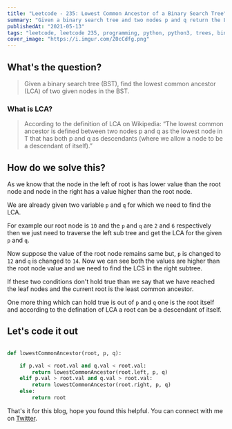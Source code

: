 ```yaml
---
title: "Leetcode - 235: Lowest Common Ancestor of a Binary Search Tree"
summary: "Given a binary search tree and two nodes p and q return the LCA for p and q"
publishedAt: "2021-05-13"
tags: "leetcode, leetcode 235, programming, python, python3, trees, binary tree, bst, binary search tree, interviews, coding"
cover_image: "https://i.imgur.com/Z0cCdfg.png"
---
```


## What's the question?

<blockquote>
  Given a binary search tree (BST), find the lowest common ancestor (LCA) of two
  given nodes in the BST.
</blockquote>

### What is LCA?
<blockquote>
  According to the definition of LCA on Wikipedia: “The lowest common ancestor
  is defined between two nodes p and q as the lowest node in T that has both p
  and q as descendants (where we allow a node to be a descendant of itself).”
</blockquote>


## How do we solve this?

As we know that the node in the left of root is has lower value than the root node and node in the right has a value higher than the root node.

We are already given two variable `p` and `q` for which we need to find the LCA. 

For example our root node is `10` and the `p` and `q` are `2` and `6` respectively then we just need to traverse the left sub tree and get the LCA for the given `p` and `q`.

Now suppose the value of the root node remains same but, `p` is changed to `12` and `q` is changed to `14`. Now we can see both the values are higher than the root node value and we need to find the LCS in the right subtree.

If these two conditions don't hold true than we say that we have reached the leaf nodes and the current root is the least common ancestor.

One more thing which can hold true is out of `p` and `q` one is the root itself and according to the defination of LCA a root can be a descendant of itself.

## Let's code it out

```dart:lowest_common_ancestor.py

def lowestCommonAncestor(root, p, q):

    if p.val < root.val and q.val < root.val:
        return lowestCommonAncestor(root.left, p, q)
    elif p.val > root.val and q.val > root.val:
        return lowestCommonAncestor(root.right, p, q)
    else:
        return root

```

That's it for this blog, hope you found this helpful. You can connect with me on <a target="_blank" href="https://twitter.com/saglanivatsal">Twitter</a>.